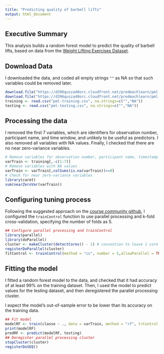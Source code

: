 ```yaml
---
title: "Predicting quality of barbell lifts"
output: html_document
---
```


## Executive Summary

This analysis builds a random forest model to predict the quality of barbell lifts, based on data from the [Weight Lifting Exercises Dataset](http://groupware.les.inf.puc-rio.br/har). 

## Download Data

I downloaded the data, and coded all empty strings `""` as NA so that such variables could be removed later.
```r
download.file("https://d396qusza40orc.cloudfront.net/predmachlearn/pml-training.csv","pml-training.csv")
download.file("https://d396qusza40orc.cloudfront.net/predmachlearn/pml-testing.csv","pml-testing.csv")
training <- read.csv("pml-training.csv", na.strings=c("","NA"))
testing <- read.csv("pml-testing.csv", na.strings=c("","NA"))
```

## Processing the data

I removed the first 7 variables, which are identifiers for observation number, participant name, and time window, and unlikely to be useful as predictors. I also removed all variables with NA values. Finally, I checked that there are no near zero-variance variables. 

```r
# Remove variables for observation number, participant name, timestamp and time window
varTrain <- training[,-c(1:7)]
# Remove variables with NA values
varTrain <- varTrain[,colSums(is.na(varTrain))==0]
# Check for near zero-variance variables
library(caret)
sum(nearZeroVar(varTrain))
```

## Configuring tuning process

Following the suggested approach on the [course community github](https://github.com/lgreski/datasciencectacontent/blob/master/markdown/pml-randomForestPerformance.md), I configured the `trainControl` function to use parallel processing and k-fold cross-validation, specifying the number of folds as 5. 

```r
## Configure parallel processing and trainControl 
library(parallel)
library(doParallel)
cluster <- makeCluster(detectCores() - 1) # convention to leave 1 core for OS
registerDoParallel(cluster)
fitControl <- trainControl(method = "cv", number = 5,allowParallel = TRUE)
```

## Fitting the model

I fitted a random forest model to the data, and checked that it had accuracy of at least 99% on the training dataset. Then, I used the model to predict values for the testing dataset, and then deregistered the parallel processing cluster. 

I expect the model's out-of-sample error to be lower than its accuracy on the training data. 

```r
## Fit model
modelRF <- train(classe ~ ., data = varTrain, method = "rf", trControl = fitControl)
print(modelRF)
predRF <- predict(modelRF, testing)
## Deregister parallel processing cluster
stopCluster(cluster)
registerDoSEQ()
```
